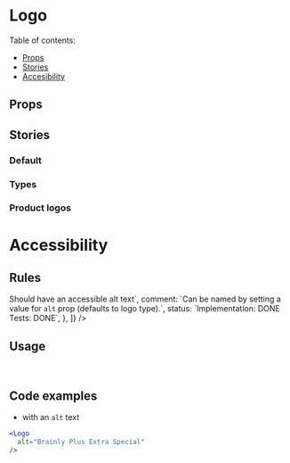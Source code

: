 

<Meta title="Components/Logo" component={Logo} />

# Logo

Table of contents:

- [Props](#props)
- [Stories](#stories)
- [Accesibility](#accessibility)

## Props

<ArgsTable of={Logo} />

## Stories

### Default

<Preview withSource={true}>
  <Story name="Default">
    <Default />
  </Story>
</Preview>

### Types

<Preview withSource={true}>
  <Story name="Types">
    <Types />
  </Story>
</Preview>

### Product logos

<Preview withSource={true}>
  <Story name="ProductLogos">
    <ProductLogos />
  </Story>
</Preview>

# Accessibility

## Rules

<Table
  headings={['Pattern', 'Comment', 'Status']}
  rows={[
    {
      pattern: `<strong>Should</strong> have an accessible alt text`,
      comment: `Can be named by setting a value for <code>alt</code> prop (defaults
            to logo type).`,
      status: `Implementation: DONE
            <br />
            Tests: DONE`,
    },
  ]}
/>

## Usage

<br />

## Code examples

- with an `alt` text

<!-- prettier-ignore -->
```jsx
<Logo
  alt="Brainly Plus Extra Special"
/>
```
